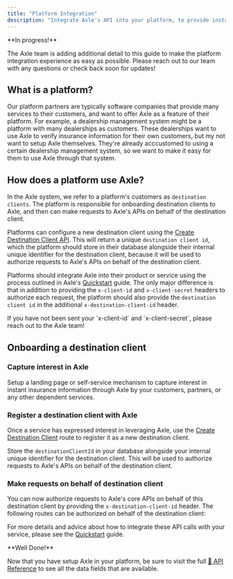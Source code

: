 ```yaml
---
title: "Platform Integration"
description: "Integrate Axle's API into your platform, to provide instant insurance verification solutions for your customers."
---
```


<Info>
**In progress!**

The Axle team is adding additional detail to this guide to make the platform integration experience as easy as possible.
Please reach out to our team with any questions or check back soon for updates!

</Info>

## What is a platform?

Our platform partners are typically software companies that provide many services to their customers, and want to offer Axle as a feature of their platform.
For example, a dealership management system might be a platform with many dealerships as customers.
These dealerships want to use Axle to verify insurance information for their own customers, but my not want to setup Axle themselves.
They're already acccustomed to using a certain dealership management system, so we want to make it easy for them to use Axle through that system.

## How does a platform use Axle?

In the Axle system, we refer to a platform's customers as `destination clients`.
The platform is responsible for onboarding destination clients to Axle, and then can make requests to Axle's APIs on behalf of the destination client.

Platforms can configure a new destination client using the [Create Destination Client API](/clients/create-destination-client).
This will return a unique `destination client id`, which the platform should store in their database alongside their internal unique identifier for the destination client,
because it will be used to authorize requests to Axle's APIs on behalf of the destination client.

Platforms should integrate Axle into their product or service using the process outlined in Axle's [Quickstart](/guides/quickstart) guide.
The only major difference is that in addition to providing the `x-client-id` and `x-client-secret` headers to authorize each request,
the platform should also provide the `destination client id` in the additional `x-destination-client-id` header.

<Tip>
  If you have not been sent your `x-client-id` and `x-client-secret`, please
  reach out to the Axle team!
</Tip>

## Onboarding a destination client

### Capture interest in Axle

Setup a landing page or self-service mechanism to capture interest in instant insurance information through Axle by your customers, partners, or any other dependent services.

### Register a destination client with Axle

Once a service has expressed interest in leveraging Axle, use the [Create Destination Client](/api-reference/clients/create-destination-client) route to register it as a new destination client.

Store the `destinationClientId` in your database alongside your internal unique identifier for the destination client. This will be used to authorize requests to Axle's APIs on behalf of the destination client.

### Make requests on behalf of destination client

You can now authorize requests to Axle's core APIs on behalf of this destination client by providing the `x-destination-client-id` header. The following routes can be authorized on behalf of the destination client:

<CardGroup cols={2}>
  <Snippet file="core-endpoints.mdx" />
</CardGroup>

For more details and advice about how to integrate these API calls with your service, please see the [Quickstart](/guides/quickstart) guide.

<Check>
**Well Done!**

Now that you have setup Axle in your platform, be sure to visit the full [📖 API Reference](/api-reference/overview)
to see all the data fields that are available.

</Check>
